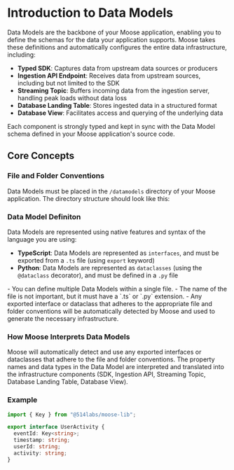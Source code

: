 
# Introduction to Data Models

Data Models are the backbone of your Moose application, enabling you to define the schemas for the data your application supports. Moose takes these definitions and automatically configures the entire data infrastructure, including:

- **Typed SDK**: Captures data from upstream data sources or producers
- **Ingestion API Endpoint**: Receives data from upstream sources, including but not limited to the SDK
- **Streaming Topic**: Buffers incoming data from the ingestion server, handling peak loads without data loss
- **Database Landing Table**: Stores ingested data in a structured format
- **Database View**: Facilitates access and querying of the underlying data

Each component is strongly typed and kept in sync with the Data Model schema defined in your Moose application's source code.

## Core Concepts

### File and Folder Conventions

Data Models must be placed in the `/datamodels` directory of your Moose application. The directory structure should look like this:

<FileTree className="w-full">
  <FileTree.Folder name="app" open>
    <FileTree.Folder name="datamodels" open>
      <FileTree.File name="models.ts" />
    </FileTree.Folder>
    <FileTree.Folder name="..." />
  </FileTree.Folder>
</FileTree>

### Data Model Definiton

Data Models are represented using native features and syntax of the language you are using:

- **TypeScript**: Data Models are represented as `interfaces`, and must be exported from a `.ts` file (using `export` keyword)
- **Python**: Data Models are represented as `dataclasses` (using the `@dataclass` decorator), and must be defined in a `.py` file

<Callout type="info" title="Notes">
  - You can define multiple Data Models within a single file. 
  - The name of the file is not important, but it must have a `.ts` or `.py` extension.
  - Any exported interface or dataclass that adheres to the appropriate file and folder conventions will be automatically detected by Moose and used to generate the necessary infrastructure.

</Callout>

### How Moose Interprets Data Models

Moose will automatically detect and use any exported interfaces or dataclasses that adhere to the file and folder conventions. The property names and data types in the Data Model are interpreted and translated into the infrastructure components (SDK, Ingestion API, Streaming Topic, Database Landing Table, Database View).

### Example

```ts filename="datamodels/models.ts" copy
import { Key } from "@514labs/moose-lib";

export interface UserActivity {
  eventId: Key<string>;
  timestamp: string;
  userId: string;
  activity: string;
}
```
